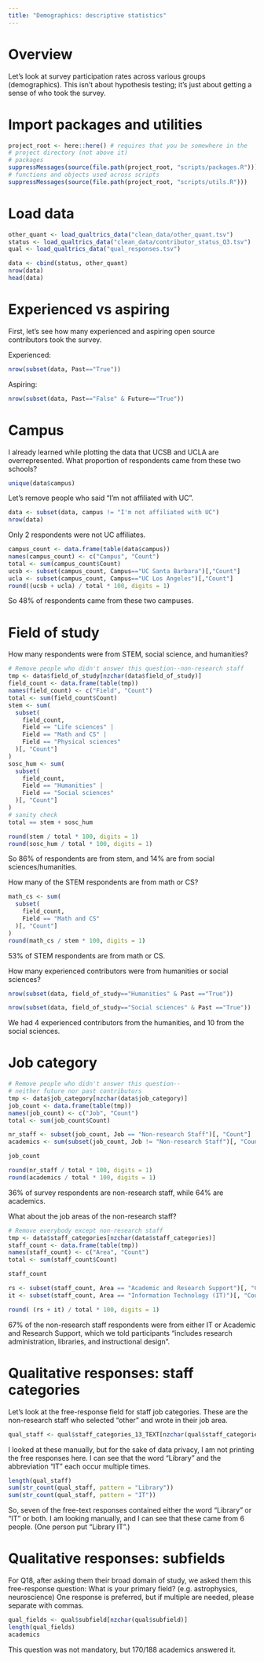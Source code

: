 ```yaml
---
title: "Demographics: descriptive statistics"
---
```


# Overview

Let's look at survey participation rates across various groups (demographics). This isn't about hypothesis testing; it's just about getting a sense of who took the survey.

# Import packages and utilities
```r
project_root <- here::here() # requires that you be somewhere in the
# project directory (not above it)
# packages
suppressMessages(source(file.path(project_root, "scripts/packages.R")))
# functions and objects used across scripts
suppressMessages(source(file.path(project_root, "scripts/utils.R")))
```

# Load data

```r
other_quant <- load_qualtrics_data("clean_data/other_quant.tsv")
status <- load_qualtrics_data("clean_data/contributor_status_Q3.tsv")
qual <- load_qualtrics_data("qual_responses.tsv")

data <- cbind(status, other_quant)
nrow(data)
head(data)
```

# Experienced vs aspiring

First, let's see how many experienced and aspiring open source contributors took the survey.

Experienced:
```r
nrow(subset(data, Past=="True"))
```

Aspiring:
```r
nrow(subset(data, Past=="False" & Future=="True"))
```

# Campus

I already learned while plotting the data that UCSB and UCLA are overrepresented. What proportion of respondents came from these two schools?
```r
unique(data$campus)
```

Let's remove people who said "I'm not affiliated with UC".

```r
data <- subset(data, campus != "I'm not affiliated with UC")
nrow(data)
```

Only 2 respondents were not UC affiliates.
```r
campus_count <- data.frame(table(data$campus))
names(campus_count) <- c("Campus", "Count")
total <- sum(campus_count$Count)
ucsb <- subset(campus_count, Campus=="UC Santa Barbara")[,"Count"]
ucla <- subset(campus_count, Campus=="UC Los Angeles")[,"Count"]
round((ucsb + ucla) / total * 100, digits = 1)
```

So 48% of respondents came from these two campuses.

# Field of study
How many respondents were from STEM, social science, and humanities?

```r
# Remove people who didn't answer this question--non-research staff
tmp <- data$field_of_study[nzchar(data$field_of_study)]
field_count <- data.frame(table(tmp))
names(field_count) <- c("Field", "Count")
total <- sum(field_count$Count)
stem <- sum(
  subset(
    field_count,
    Field == "Life sciences" |
    Field == "Math and CS" |
    Field == "Physical sciences"
  )[, "Count"]
)
sosc_hum <- sum(
  subset(
    field_count,
    Field == "Humanities" |
    Field == "Social sciences"
  )[, "Count"]
)
# sanity check
total == stem + sosc_hum

round(stem / total * 100, digits = 1)
round(sosc_hum / total * 100, digits = 1)
```

So 86% of respondents are from stem, and 14% are from social sciences/humanities.

How many of the STEM respondents are from math or CS?

```r
math_cs <- sum(
  subset(
    field_count,
    Field == "Math and CS"
  )[, "Count"]
)
round(math_cs / stem * 100, digits = 1)
```

53% of STEM respondents are from math or CS.

How many experienced contributors were from humanities or social sciences?

```r
nrow(subset(data, field_of_study=="Humanities" & Past =="True"))

nrow(subset(data, field_of_study=="Social sciences" & Past =="True"))
```

We had 4 experienced contributors from the humanities, and 10 from the social sciences. 

# Job category

```r
# Remove people who didn't answer this question--
# neither future nor past contributors
tmp <- data$job_category[nzchar(data$job_category)]
job_count <- data.frame(table(tmp))
names(job_count) <- c("Job", "Count")
total <- sum(job_count$Count)

nr_staff <- subset(job_count, Job == "Non-research Staff")[, "Count"]
academics <- sum(subset(job_count, Job != "Non-research Staff")[, "Count"])

job_count

round(nr_staff / total * 100, digits = 1)
round(academics / total * 100, digits = 1)
```

36% of survey respondents are non-research staff, while 64% are academics.

What about the job areas of the non-research staff?

```r
# Remove everybody except non-research staff
tmp <- data$staff_categories[nzchar(data$staff_categories)]
staff_count <- data.frame(table(tmp))
names(staff_count) <- c("Area", "Count")
total <- sum(staff_count$Count)

staff_count

rs <- subset(staff_count, Area == "Academic and Research Support")[, "Count"]
it <- subset(staff_count, Area == "Information Technology (IT)")[, "Count"]

round( (rs + it) / total * 100, digits = 1)
```

67% of the non-research staff respondents were from either IT or Academic and Research Support, which we told participants "includes research administration, libraries, and instructional design".

# Qualitative responses: staff categories
Let's look at the free-response field for staff job categories. These are the non-research staff who selected "other" and wrote in their job area.

```r
qual_staff <- qual$staff_categories_13_TEXT[nzchar(qual$staff_categories_13_TEXT)]
```

I looked at these manually, but for the sake of data privacy, I am not printing the free responses here. I can see that the word "Library" and the abbreviation "IT" each occur multiple times. 

```r
length(qual_staff)
sum(str_count(qual_staff, pattern = "Library"))
sum(str_count(qual_staff, pattern = "IT"))
```

So, seven of the free-text responses contained either the word "Library" or "IT" or both. I am looking manually, and I can see that these came from 6 people. (One person put "Library IT".)

# Qualitative responses: subfields

For Q18, after asking them their broad domain of study, we asked them this free-response question:
What is your primary field? (e.g. astrophysics, neuroscience)
One response is preferred, but if multiple are needed, please separate with commas.

```r
qual_fields <- qual$subfield[nzchar(qual$subfield)]
length(qual_fields)
academics
```

This question was not mandatory, but 170/188 academics answered it.

```r

```